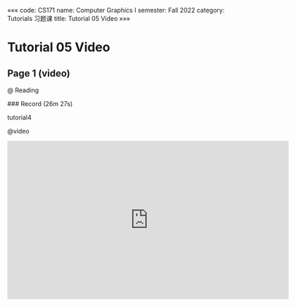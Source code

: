 «««
code: CS171
name: Computer Graphics I
semester: Fall 2022
category: Tutorials 习题课
title: Tutorial 05 Video
»»»

# Tutorial 05 Video

## Page 1 (video)

@ Reading

<div class="markdown-body">
### Record (26m 27s)

tutorial4
</div>

@video

<iframe src="https://sbbrisk.com/e/mibs6l5ckb3m.html" frameborder=0 marginwidth=0 marginheight=0 scrolling=no width=640 height=360 allowfullscreen></iframe>

